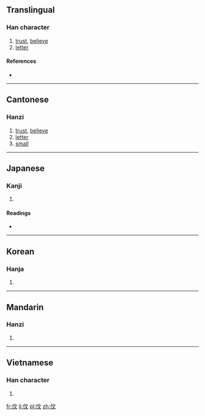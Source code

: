 {{also|信}}
==Translingual==

===Han character===
{{Han char|rn=9|rad=人|as=04|sn=6|four=|canj=人卜大 (OYK)|ids=⿰[[亻]][[文]]}}

# [[trust]], [[believe]]
# [[letter]]

====References====
* {{Han ref|kx=0096.121|hdz=10125.051|uh=4F29|ud=20265}}

----

==Cantonese==

===Hanzi===
{{yue-hanzi|jyut=[[man1]], [[seon3]]|y=man1, seun3}}

# [[trust]], [[believe]]
# [[letter]]
# [[small]]

----

==Japanese==

===Kanji===
{{ja-kanji|grade=|rs=人04}}

# {{defn|lang=ja|sort=人04}}

====Readings====
* {{ja-readings|on=[[しん]] (shin)|kun=[[まこと]] (makoto), [[たより]] (tayori), [[まかせる]] (makaseru)}}

----

==Korean==

===Hanja===
{{ko-hanja|hangeul=신|rv=sin|mr=sin}}

# {{defn|lang=ko|sort=人04}}

----

==Mandarin==

===Hanzi===
{{cmn-hanzi|pin=[[xìn]] ([[xin4]])|wg=hsin<sup>4</sup>}}

# {{defn|lang=cmn|sort=人04}}

----

==Vietnamese==

===Han character===
{{vi-hantu|[[nho]]|rs=人04}}

# {{defn|lang=vi|sort=人04}}

[[fr:伩]]
[[li:伩]]
[[pl:伩]]
[[zh:伩]]